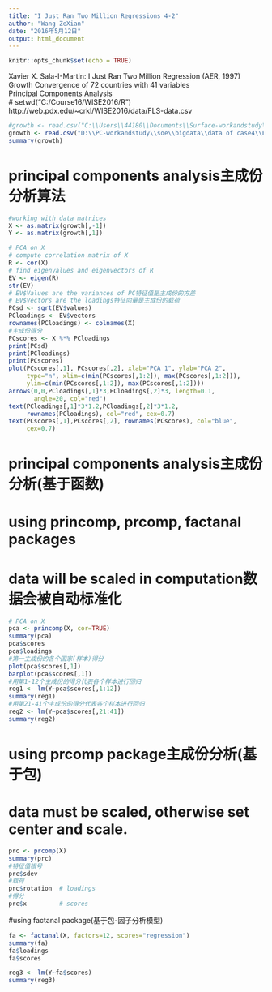 ```yaml
---
title: "I Just Ran Two Million Regressions 4-2"
author: "Wang ZeXian"
date: "2016年5月12日"
output: html_document
---
```


```r
knitr::opts_chunk$set(echo = TRUE)
```
Xavier X. Sala-I-Martin: I Just Ran Two Million Regression (AER, 1997)          
Growth Convergence of 72 countries with 41 variables            
Principal Components Analysis           
# setwd("C:/Course16/WISE2016/R")
http://web.pdx.edu/~crkl/WISE2016/data/FLS-data.csv
```r
#growth <- read.csv("C:\\Users\\44180\\Documents\\Surface-workandstudy\\soe\\bigdata\\data of case4\\FLS-data.csv")
growth <- read.csv("D:\\PC-workandstudy\\soe\\bigdata\\data of case4\\FLS-data.csv")
summary(growth)
```

# principal components analysis主成份分析算法
```r
#working with data matrices
X <- as.matrix(growth[,-1])
Y <- as.matrix(growth[,1])

# PCA on X
# compute correlation matrix of X
R <- cor(X)
# find eigenvalues and eigenvectors of R
EV <- eigen(R)
str(EV)
# EV$Values are the variances of PC特征值是主成份的方差
# EV$Vectors are the loadings特征向量是主成份的载荷
PCsd <- sqrt(EV$values)
PCloadings <- EV$vectors
rownames(PCloadings) <- colnames(X)
#主成份得分
PCscores <- X %*% PCloadings
print(PCsd)
print(PCloadings)
print(PCscores)
plot(PCscores[,1], PCscores[,2], xlab="PCA 1", ylab="PCA 2",
     type="n", xlim=c(min(PCscores[,1:2]), max(PCscores[,1:2])),
     ylim=c(min(PCscores[,1:2]), max(PCscores[,1:2])))
arrows(0,0,PCloadings[,1]*3,PCloadings[,2]*3, length=0.1,
       angle=20, col="red")
text(PCloadings[,1]*3*1.2,PCloadings[,2]*3*1.2,
     rownames(PCloadings), col="red", cex=0.7)
text(PCscores[,1],PCscores[,2], rownames(PCscores), col="blue",
     cex=0.7)
```

# principal components analysis主成份分析(基于函数)
# using princomp, prcomp, factanal packages
# data will be scaled in computation数据会被自动标准化
```r
# PCA on X
pca <- princomp(X, cor=TRUE)
summary(pca)
pca$scores
pca$loadings
#第一主成份的各个国家(样本)得分
plot(pca$scores[,1])
barplot(pca$scores[,1])
#用第1-12个主成份的得分代表各个样本进行回归
reg1 <- lm(Y~pca$scores[,1:12])
summary(reg1)
#用第21-41个主成份的得分代表各个样本进行回归
reg2 <- lm(Y~pca$scores[,21:41])
summary(reg2)
```

# using prcomp package主成份分析(基于包)
# data must be scaled, otherwise set center and scale.
```r
prc <- prcomp(X)
summary(prc)
#特征值根号
prc$sdev
#载荷
prc$rotation  # loadings
#得分
prc$x         # scores
```

#using factanal package(基于包-因子分析模型)
```r
fa <- factanal(X, factors=12, scores="regression")
summary(fa)
fa$loadings
fa$scores

reg3 <- lm(Y~fa$scores)
summary(reg3)
```
